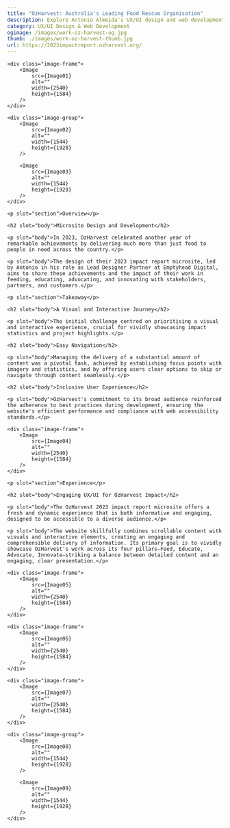 ```yaml
---
title: "OzHarvest: Australia's Leading Food Rescue Organisation"
description: Explore Antonio Almeida's UX/UI design and web development for OzHarvest's 2023 Impact Report Microsite
category: UX/UI Design & Web Development
ogimage: /images/work-oz-harvest-og.jpg
thumb: ./images/work-oz-harvest-thumb.jpg
url: https://2023impactreport.ozharvest.org/
---
```




<div class="wrapper image-wrapper">

    <div class="image-frame">
        <Image  
            src={Image01}
            alt="" 
            width={2540}
            height={1584}
        />
    </div>

    <div class="image-group">
        <Image 
            src={Image02}
            alt="" 
            width={1544}
            height={1928}
        />

        <Image 
            src={Image03}
            alt="" 
            width={1544}
            height={1928}
        />
    </div>
</div>


<Hgroup sectionId="overview">			
    
    <p slot="section">Overview</p>
    
    <h2 slot="body">Microsite Design and Development</h2>			
    
    <p slot="body">In 2023, OzHarvest celebrated another year of remarkable achievements by delivering much more than just food to people in need across the country.</p>

    <p slot="body">The design of their 2023 impact report microsite, led by Antonio in his role as Lead Designer Partner at Emptyhead Digital, aims to share these achievements and the impact of their work in feeding, educating, advocating, and innovating with stakeholders, partners, and customers.</p>

</Hgroup>


<ImageParallax imageUrl="/images/work-oz-harvest-parallax.jpg" />  


<Hgroup sectionId="takeaways">			

    <p slot="section">Takeaway</p>
    
    <h2 slot="body">A Visual and Interactive Journey</h2>
    
    <p slot="body">The initial challenge centred on prioritising a visual and interactive experience, crucial for vividly showcasing impact statistics and project highlights.</p>
    
    <h2 slot="body">Easy Navigation</h2>
    
    <p slot="body">Managing the delivery of a substantial amount of content was a pivotal task, achieved by establishing focus points with imagery and statistics, and by offering users clear options to skip or navigate through content seamlessly.</p>
    
    <h2 slot="body">Inclusive User Experience</h2>
    
    <p slot="body">OzHarvest's commitment to its broad audience reinforced the adherence to best practices during development, ensuring the website's efficient performance and compliance with web accessibility standards.</p>

</Hgroup> 


<div class="wrapper image-wrapper">

    <div class="image-frame">
        <Image  
            src={Image04}
            alt="" 
            width={2540}
            height={1584}
        />
    </div>
    
</div>


<Hgroup sectionId="experience">			
    
    <p slot="section">Experience</p>
    
    <h2 slot="body">Engaging UX/UI for OzHarvest Impact</h2>

    <p slot="body">The OzHarvest 2023 impact report microsite offers a fresh and dynamic experience that is both informative and engaging, designed to be accessible to a diverse audience.</p>

    <p slot="body">The website skillfully combines scrollable content with visuals and interactive elements, creating an engaging and comprehensible delivery of information. Its primary goal is to vividly showcase OzHarvest's work across its four pillars—Feed, Educate, Advocate, Innovate—striking a balance between detailed content and an engaging, clear presentation.</p>
</Hgroup> 


<div class="wrapper image-wrapper">


    <div class="image-frame">
        <Image  
            src={Image05}
            alt="" 
            width={2540}
            height={1584}
        />
    </div>

    <div class="image-frame">
        <Image  
            src={Image06}
            alt="" 
            width={2540}
            height={1584}
        />
    </div>

    <div class="image-frame">
        <Image  
            src={Image07}
            alt="" 
            width={2540}
            height={1584}
        />
    </div>

    <div class="image-group">
        <Image 
            src={Image08}
            alt="" 
            width={1544}
            height={1928}
        />

        <Image 
            src={Image09}
            alt="" 
            width={1544}
            height={1928}
        />
    </div>
</div>